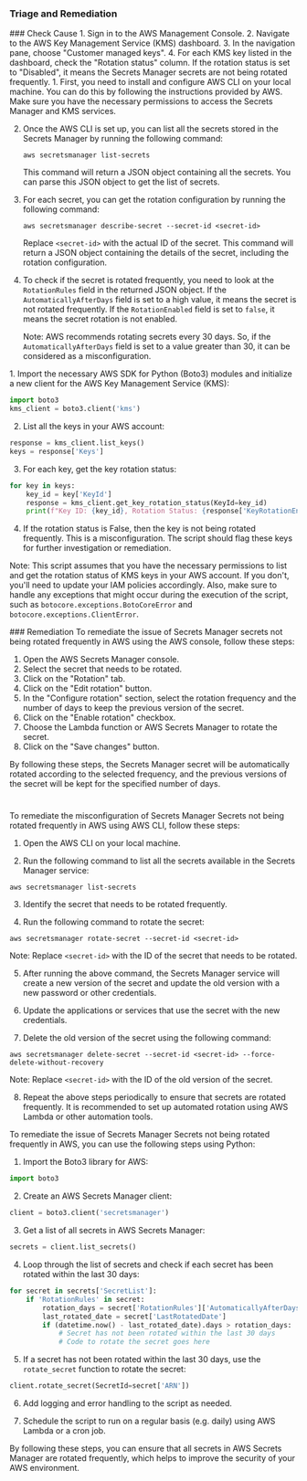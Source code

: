 
### Triage and Remediation
<Tabs>

<Tab title='Cause'>
### Check Cause
<AccordionGroup>
<Accordion title='Using Console' defaultOpen='true'>
1. Sign in to the AWS Management Console.
2. Navigate to the AWS Key Management Service (KMS) dashboard.
3. In the navigation pane, choose "Customer managed keys".
4. For each KMS key listed in the dashboard, check the "Rotation status" column. If the rotation status is set to "Disabled", it means the Secrets Manager secrets are not being rotated frequently.
</Accordion>

<Accordion title='Using CLI'>
1. First, you need to install and configure AWS CLI on your local machine. You can do this by following the instructions provided by AWS. Make sure you have the necessary permissions to access the Secrets Manager and KMS services.

2. Once the AWS CLI is set up, you can list all the secrets stored in the Secrets Manager by running the following command:

   ```
   aws secretsmanager list-secrets
   ```

   This command will return a JSON object containing all the secrets. You can parse this JSON object to get the list of secrets.

3. For each secret, you can get the rotation configuration by running the following command:

   ```
   aws secretsmanager describe-secret --secret-id <secret-id>
   ```

   Replace `<secret-id>` with the actual ID of the secret. This command will return a JSON object containing the details of the secret, including the rotation configuration.

4. To check if the secret is rotated frequently, you need to look at the `RotationRules` field in the returned JSON object. If the `AutomaticallyAfterDays` field is set to a high value, it means the secret is not rotated frequently. If the `RotationEnabled` field is set to `false`, it means the secret rotation is not enabled.

   Note: AWS recommends rotating secrets every 30 days. So, if the `AutomaticallyAfterDays` field is set to a value greater than 30, it can be considered as a misconfiguration.
</Accordion>

<Accordion title='Using Python'>
1. Import the necessary AWS SDK for Python (Boto3) modules and initialize a new client for the AWS Key Management Service (KMS):

```python
import boto3
kms_client = boto3.client('kms')
```

2. List all the keys in your AWS account:

```python
response = kms_client.list_keys()
keys = response['Keys']
```

3. For each key, get the key rotation status:

```python
for key in keys:
    key_id = key['KeyId']
    response = kms_client.get_key_rotation_status(KeyId=key_id)
    print(f"Key ID: {key_id}, Rotation Status: {response['KeyRotationEnabled']}")
```

4. If the rotation status is False, then the key is not being rotated frequently. This is a misconfiguration. The script should flag these keys for further investigation or remediation.

Note: This script assumes that you have the necessary permissions to list and get the rotation status of KMS keys in your AWS account. If you don't, you'll need to update your IAM policies accordingly. Also, make sure to handle any exceptions that might occur during the execution of the script, such as `botocore.exceptions.BotoCoreError` and `botocore.exceptions.ClientError`.
</Accordion>

</AccordionGroup>
</Tab>
<Tab title='Remediation'>
### Remediation

<AccordionGroup>
<Accordion title='Using Console' defaultOpen='true'>
To remediate the issue of Secrets Manager secrets not being rotated frequently in AWS using the AWS console, follow these steps:

1. Open the AWS Secrets Manager console.
2. Select the secret that needs to be rotated.
3. Click on the "Rotation" tab.
4. Click on the "Edit rotation" button.
5. In the "Configure rotation" section, select the rotation frequency and the number of days to keep the previous version of the secret.
6. Click on the "Enable rotation" checkbox.
7. Choose the Lambda function or AWS Secrets Manager to rotate the secret.
8. Click on the "Save changes" button.

By following these steps, the Secrets Manager secret will be automatically rotated according to the selected frequency, and the previous versions of the secret will be kept for the specified number of days.

#
</Accordion>

<Accordion title='Using CLI'>
To remediate the misconfiguration of Secrets Manager Secrets not being rotated frequently in AWS using AWS CLI, follow these steps:

1. Open the AWS CLI on your local machine.

2. Run the following command to list all the secrets available in the Secrets Manager service:

```
aws secretsmanager list-secrets
```
3. Identify the secret that needs to be rotated frequently.

4. Run the following command to rotate the secret:

```
aws secretsmanager rotate-secret --secret-id <secret-id>
```

Note: Replace `<secret-id>` with the ID of the secret that needs to be rotated.

5. After running the above command, the Secrets Manager service will create a new version of the secret and update the old version with a new password or other credentials.

6. Update the applications or services that use the secret with the new credentials.

7. Delete the old version of the secret using the following command:

```
aws secretsmanager delete-secret --secret-id <secret-id> --force-delete-without-recovery
```

Note: Replace `<secret-id>` with the ID of the old version of the secret.

8. Repeat the above steps periodically to ensure that secrets are rotated frequently. It is recommended to set up automated rotation using AWS Lambda or other automation tools.
</Accordion>

<Accordion title='Using Python'>
To remediate the issue of Secrets Manager Secrets not being rotated frequently in AWS, you can use the following steps using Python:

1. Import the Boto3 library for AWS:

```python
import boto3
```

2. Create an AWS Secrets Manager client:

```python
client = boto3.client('secretsmanager')
```

3. Get a list of all secrets in AWS Secrets Manager:

```python
secrets = client.list_secrets()
```

4. Loop through the list of secrets and check if each secret has been rotated within the last 30 days:

```python
for secret in secrets['SecretList']:
    if 'RotationRules' in secret:
        rotation_days = secret['RotationRules']['AutomaticallyAfterDays']
        last_rotated_date = secret['LastRotatedDate']
        if (datetime.now() - last_rotated_date).days > rotation_days:
            # Secret has not been rotated within the last 30 days
            # Code to rotate the secret goes here
```

5. If a secret has not been rotated within the last 30 days, use the `rotate_secret` function to rotate the secret:

```python
client.rotate_secret(SecretId=secret['ARN'])
```

6. Add logging and error handling to the script as needed.

7. Schedule the script to run on a regular basis (e.g. daily) using AWS Lambda or a cron job.

By following these steps, you can ensure that all secrets in AWS Secrets Manager are rotated frequently, which helps to improve the security of your AWS environment.
</Accordion>

</AccordionGroup>
</Tab>
</Tabs>
